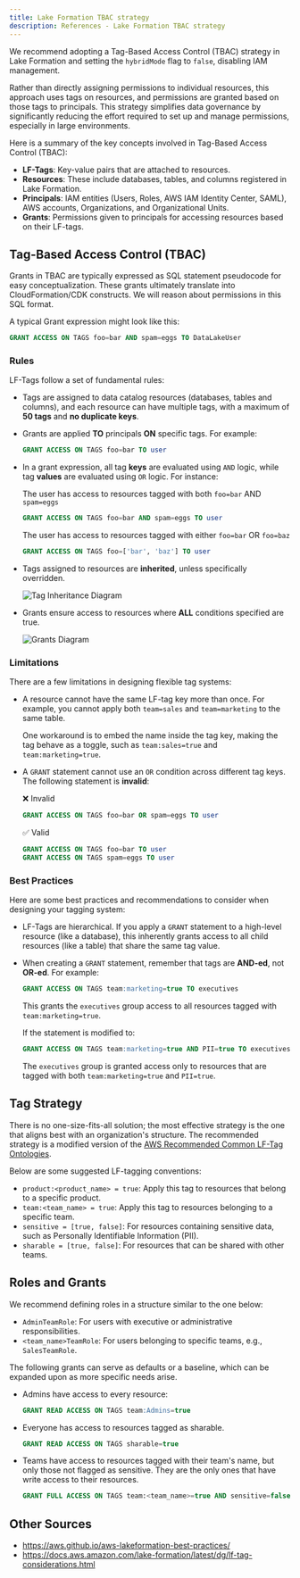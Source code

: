 ```yaml
---
title: Lake Formation TBAC strategy
description: References - Lake Formation TBAC strategy
---
```



We recommend adopting a Tag-Based Access Control (TBAC) strategy in Lake Formation and setting the `hybridMode` flag
to `false`, disabling IAM management.

Rather than directly assigning permissions to individual resources, this approach uses tags on resources,
and permissions are granted based on those tags to principals. This strategy simplifies data governance by significantly
reducing the effort required to set up and manage permissions, especially in large environments.

Here is a summary of the key concepts involved in Tag-Based Access Control (TBAC):

- **LF-Tags**: Key-value pairs that are attached to resources.
- **Resources**: These include databases, tables, and columns registered in Lake Formation.
- **Principals**: IAM entities (Users, Roles, AWS IAM Identity Center, SAML), AWS accounts, Organizations, and Organizational Units.
- **Grants**: Permissions given to principals for accessing resources based on their LF-tags.

## Tag-Based Access Control (TBAC)

Grants in TBAC are typically expressed as SQL statement pseudocode for easy conceptualization. These grants
ultimately translate into CloudFormation/CDK constructs. We will reason about permissions in this SQL format.

A typical Grant expression might look like this:

```sql
GRANT ACCESS ON TAGS foo=bar AND spam=eggs TO DataLakeUser
```

### Rules

LF-Tags follow a set of fundamental rules:

- Tags are assigned to data catalog resources (databases, tables and columns), and each resource can
have multiple tags, with a maximum of **50 tags** and **no duplicate keys**.
- Grants are applied **TO** principals **ON** specific tags. For example:

  ```sql
  GRANT ACCESS ON TAGS foo=bar TO user
    ```

- In a grant expression, all tag **keys** are evaluated using `AND` logic, while tag **values** are
evaluated using `OR` logic. For instance:


  The user has access to resources tagged with both `foo=bar` AND `spam=eggs`
  ```sql
  GRANT ACCESS ON TAGS foo=bar AND spam=eggs TO user
  ```

  The user has access to resources tagged with either `foo=bar` OR `foo=baz`
  ```sql
  GRANT ACCESS ON TAGS foo=['bar', 'baz'] TO user
  ```
- Tags assigned to resources are **inherited**, unless specifically overridden.

  ![Tag Inheritance Diagram](imgs/tag_inheritance.png)
- Grants ensure access to resources where **ALL** conditions specified are true.

  ![Grants Diagram](imgs/grants_diagram.png)


### Limitations

There are a few limitations in designing flexible tag systems:

- A resource cannot have the same LF-tag key more than once. For example, you cannot apply both
`team=sales` and `team=marketing` to the same table.

  One workaround is to embed the name inside the tag key, making the tag behave as a toggle, such as
  `team:sales=true` and `team:marketing=true`.

- A `GRANT` statement cannot use an `OR` condition across different tag keys. The following statement is
**invalid**:

  ❌ Invalid
  ```sql
  GRANT ACCESS ON TAGS foo=bar OR spam=eggs TO user
  ```

  ✅ Valid
  ```sql
  GRANT ACCESS ON TAGS foo=bar TO user
  GRANT ACCESS ON TAGS spam=eggs TO user
  ```


### Best Practices

Here are some best practices and recommendations to consider when designing your tagging system:

- LF-Tags are hierarchical. If you apply a `GRANT` statement to a high-level resource (like a database),
this inherently grants access to all child resources (like a table) that share the same tag value.

- When creating a `GRANT` statement, remember that tags are **AND-ed**, not **OR-ed**. For example:

  ```sql
  GRANT ACCESS ON TAGS team:marketing=true TO executives
  ```

  This grants the `executives` group access to all resources tagged with `team:marketing=true`.

  If the statement is modified to:

  ```sql
  GRANT ACCESS ON TAGS team:marketing=true AND PII=true TO executives
  ```

  The `executives` group is granted access only to resources that are tagged with both `team:marketing=true`
  and `PII=true`.

## Tag Strategy

There is no one-size-fits-all solution; the most effective strategy is the one that aligns best with an
organization's structure. The recommended strategy is a modified version of the
[AWS Recommended Common LF-Tag Ontologies](https://aws.github.io/aws-lakeformation-best-practices/lf-tags/common-ontologies/).

Below are some suggested LF-tagging conventions:

- `product:<product_name> = true`: Apply this tag to resources that belong to a specific product.
- `team:<team_name> = true`: Apply this tag to resources belonging to a specific team.
- `sensitive = [true, false]`: For resources containing sensitive data, such as Personally Identifiable
Information (PII).
- `sharable = [true, false]`: For resources that can be shared with other teams.

## Roles and Grants

We recommend defining roles in a structure similar to the one below:

- `AdminTeamRole`: For users with executive or administrative responsibilities.
- `<team_name>TeamRole`: For users belonging to specific teams, e.g., `SalesTeamRole`.

The following grants can serve as defaults or a baseline, which can be expanded upon as more specific
needs arise.

- Admins have access to every resource:
  ```sql
  GRANT READ ACCESS ON TAGS team:Admins=true
  ```

- Everyone has access to resources tagged as sharable.
  ```sql
  GRANT READ ACCESS ON TAGS sharable=true
  ```

- Teams have access to resources tagged with their team's name, but only those not flagged as sensitive. They are the
  only ones that have write access to their resources.
  ```sql
  GRANT FULL ACCESS ON TAGS team:<team_name>=true AND sensitive=false
  ```

## Other Sources
- https://aws.github.io/aws-lakeformation-best-practices/
- https://docs.aws.amazon.com/lake-formation/latest/dg/lf-tag-considerations.html